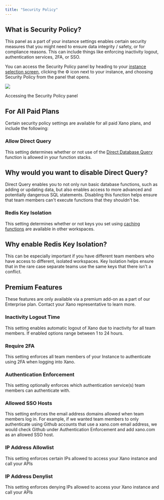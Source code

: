 ```yaml
---
title: "Security Policy"
---
```


## What is Security Policy?

This panel as a part of your instance settings enables certain security measures that you might need to ensure data integrity / safety, or for compliance reasons. This can include things like enforcing inactivity logout, authentication services, 2FA, or SSO.

You can access the Security Policy panel by heading to your [instance selection screen](https://app.xano.com/instance), clicking the ⚙️ icon next to your instance, and choosing Security Policy from the panel that opens.

<Frame caption="">
  <img src="/images/a9be5c43-image.jpeg" />
</Frame>

Accessing the Security Policy panel

## For All Paid Plans

Certain security policy settings are available for all paid Xano plans, and include the following:

### Allow Direct Query

This setting determines whether or not use of the [Direct Database Query](/the-function-stack/functions/database-requests/direct-database-query) function is allowed in your function stacks.
<Info>
## Why would you want to disable Direct Query?

Direct Query enables you to not only run basic database functions, such as adding or updating data, but also enables access to more advanced and potentially dangerous SQL statements. Disabling this function helps ensure that team members can't execute functions that they shouldn't be.
</Info>
### Redis Key Isolation

This setting determines whether or not keys you set using [caching functions](/the-function-stack/functions/data-caching-redis) are available in other workspaces.
<Info>
## Why enable Redis Key Isolation?

This can be especially important if you have different team members who have access to different, isolated workspaces. Key Isolation helps ensure that in the rare case separate teams use the same keys that there isn't a conflict.
</Info>
## Premium Features

<Tip>
These features are only available via a premium add-on as a part of our Enterprise plan. Contact your Xano representative to learn more.

</Tip>

### **Inactivity Logout Time**

This setting enables automatic logout of Xano due to inactivity for all team members. If enabled options range between 1 to 24 hours.

### **Require 2FA**

This setting enforces all team members of your Instance to authenticate using 2FA when logging into Xano.

### **Authentication Enforcement**

This setting optionally enforces which authentication service(s) team members can authenticate with.

### **Allowed SSO Hosts**

This setting enforces the email address domains allowed when team members log in. For example, if we wanted team members to only authenticate using Github accounts that use a xano.com email address, we would check Github under Authentication Enforcement and add xano.com as an allowed SSO host.

### **IP Address Allowlist**

This setting enforces certain IPs allowed to access your Xano instance and call your APIs

### **IP Address Denylist**

This setting enforces denying IPs allowed to access your Xano instance and call your APIs



